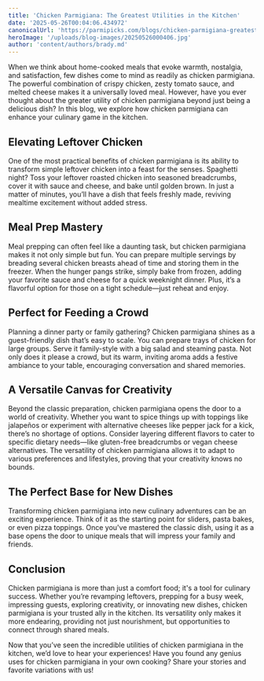 ```yaml
---
title: 'Chicken Parmigiana: The Greatest Utilities in the Kitchen'
date: '2025-05-26T00:04:06.434972'
canonicalUrl: 'https://parmipicks.com/blogs/chicken-parmigiana-greatest-utilities-in-the-kitchen'
heroImage: '/uploads/blog-images/20250526000406.jpg'
author: 'content/authors/brady.md'
---
```


When we think about home-cooked meals that evoke warmth, nostalgia, and satisfaction, few dishes come to mind as readily as chicken parmigiana. The powerful combination of crispy chicken, zesty tomato sauce, and melted cheese makes it a universally loved meal. However, have you ever thought about the greater utility of chicken parmigiana beyond just being a delicious dish? In this blog, we explore how chicken parmigiana can enhance your culinary game in the kitchen.

## Elevating Leftover Chicken
One of the most practical benefits of chicken parmigiana is its ability to transform simple leftover chicken into a feast for the senses. Spaghetti night? Toss your leftover roasted chicken into seasoned breadcrumbs, cover it with sauce and cheese, and bake until golden brown. In just a matter of minutes, you’ll have a dish that feels freshly made, reviving mealtime excitement without added stress.

## Meal Prep Mastery
Meal prepping can often feel like a daunting task, but chicken parmigiana makes it not only simple but fun. You can prepare multiple servings by breading several chicken breasts ahead of time and storing them in the freezer. When the hunger pangs strike, simply bake from frozen, adding your favorite sauce and cheese for a quick weeknight dinner. Plus, it’s a flavorful option for those on a tight schedule—just reheat and enjoy.

## Perfect for Feeding a Crowd
Planning a dinner party or family gathering? Chicken parmigiana shines as a guest-friendly dish that’s easy to scale. You can prepare trays of chicken for large groups. Serve it family-style with a big salad and steaming pasta. Not only does it please a crowd, but its warm, inviting aroma adds a festive ambiance to your table, encouraging conversation and shared memories.

## A Versatile Canvas for Creativity
Beyond the classic preparation, chicken parmigiana opens the door to a world of creativity. Whether you want to spice things up with toppings like jalapeños or experiment with alternative cheeses like pepper jack for a kick, there’s no shortage of options. Consider layering different flavors to cater to specific dietary needs—like gluten-free breadcrumbs or vegan cheese alternatives. The versatility of chicken parmigiana allows it to adapt to various preferences and lifestyles, proving that your creativity knows no bounds.

## The Perfect Base for New Dishes
Transforming chicken parmigiana into new culinary adventures can be an exciting experience. Think of it as the starting point for sliders, pasta bakes, or even pizza toppings. Once you've mastered the classic dish, using it as a base opens the door to unique meals that will impress your family and friends.

## Conclusion
Chicken parmigiana is more than just a comfort food; it's a tool for culinary success. Whether you’re revamping leftovers, prepping for a busy week, impressing guests, exploring creativity, or innovating new dishes, chicken parmigiana is your trusted ally in the kitchen. Its versatility only makes it more endearing, providing not just nourishment, but opportunities to connect through shared meals.

Now that you’ve seen the incredible utilities of chicken parmigiana in the kitchen, we’d love to hear your experiences! Have you found any genius uses for chicken parmigiana in your own cooking? Share your stories and favorite variations with us!

